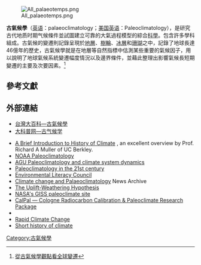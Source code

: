 [[File:All_palaeotemps.png|thumb]]

'''古氣候學'''（[[英语|英语]]：palaeoclimatology；[[美国英语|美国英语]]：Paleoclimatology），是研究古代地质时期气候條件並試圖建立可靠的大氣過程模型的綜合[[科學|科學]]。包含許多學科組成。古氣候的變遷則記錄呈現於[[地層|地層]]、[[樹輪|樹輪]]、[[冰層|冰層]]和[[珊瑚|珊瑚]]之中，記錄了地球長達46億年的歷史，古氣候學就是在地層等自然指標中估測某些重要的氣候因子，用以說明了地球氣候系統變遷幅度情況以及邊界條件，並藉此整理出影響氣候長短期變遷的主要及次要因素。<ref>[http://210.60.224.4/ct/content/1995/00020302/0013.htm 從古氣候學觀點看全球變遷]{{dead link|date=2017年12月 |bot=InternetArchiveBot |fix-attempted=yes }}</ref>

==參考文獻==
{{reflist}}

==外部連結==
*[https://web.archive.org/web/20160307090449/http://nrch.culture.tw/twpedia.aspx?id=3255 台灣大百科—古氣候學]
*[http://www.ikepu.com/geography/atmospheric/branch/paleoclimatology_total.htm 大科普网—古气候学] {{Wayback|url=http://www.ikepu.com/geography/atmospheric/branch/paleoclimatology_total.htm |date=20200503184939 }}
{{refbegin}}
* [http://muller.lbl.gov/pages/IceAgeBook/history_of_climate.html A Brief Introduction to History of Climate] {{Wayback|url=http://muller.lbl.gov/pages/IceAgeBook/history_of_climate.html |date=20201114093200 }}, an excellent overview by Prof. Richard A Muller of UC Berkley.
* [http://www.ncdc.noaa.gov/paleo/paleo.html NOAA Paleoclimatology]{{Wayback|url=http://www.ncdc.noaa.gov/paleo/paleo.html |date=20200922100042 }}
* [https://web.archive.org/web/20090709015259/http://www.agu.org/revgeophys/overpe00/overpe00.html AGU Paleoclimatology and climate system dynamics]
* [http://www.nhm.ac.uk/hosted_sites/paleonet/paleo21/pclimate.html Paleoclimatology in the 21st century] {{Wayback|url=http://www.nhm.ac.uk/hosted_sites/paleonet/paleo21/pclimate.html |date=20160319021558 }}
* [http://www.enviroliteracy.org/article.php/75.html Environmental Literacy Council] {{Wayback|url=http://www.enviroliteracy.org/article.php/75.html |date=20150110063044 }}
* [http://www.earth-pages.com/archive/climate.asp Climate change and Palaeoclimatology] {{Wayback|url=http://www.earth-pages.com/archive/climate.asp |date=20100227031928 }} News Archive
* [https://web.archive.org/web/20081022085754/http://www.moraymo.us/uplift_overview.php The Uplift-Weathering Hypothesis]
* [https://web.archive.org/web/20100714014633/http://www.giss.nasa.gov/research/paleo/ NASA's GISS paleoclimate site]
* [https://web.archive.org/web/20121029023245/http://www.calpal.de/ CalPal — Cologne Radiocarbon Calibration & Paleoclimate Research Package]
* {{cite journal |author=W. F. Ruddiman |title=Ice-driven CO<sub>2</sub> feedback on ice volume |journal=Clim. Past |volume=2 |issue=1 |pages=43–55 |year=2006 |doi=10.5194/cp-2-43-2006 |url=http://www.copernicus.org/EGU/cp/cpd/2/43/cpd-2-43_p.pdf |access-date=2012-03-24 |archive-date=2007-06-28 |archive-url=https://web.archive.org/web/20070628230454/http://www.copernicus.org/EGU/cp/cpd/2/43/cpd-2-43_p.pdf |dead-url=no }}
* [http://www.aip.org/history/climate/rapid.htm Rapid Climate Change] {{Wayback|url=http://www.aip.org/history/climate/rapid.htm |date=20160629214348 }}
* [https://web.archive.org/web/20081216220433/http://stratus.astr.ucl.ac.be/textbook//pdf/Chapter_5.pdf Short history of climate]
{{refend}}

{{自然地理學主題}}
{{地質學}}

{{Authority control}}

[[Category:古氣候學|Category:古氣候學]]


{{Climate-stub}}